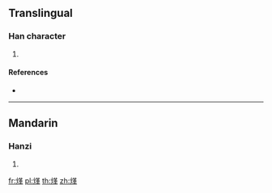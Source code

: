{{character info/new}}
==Translingual==

===Han character===
{{Han char|rn=86|rad=火|as=09|sn=13|four=94856|canj=FTLJ|ids=⿰火革}}

# {{defn|Han|sort=火09}}

====References====
* {{Han ref|kx=0675.220|dkj=19169|hdz=32215.020|uh=7142|ud=28994|bh=DE77|bd=56951}}

----

==Mandarin==

===Hanzi===
{{cmn-hanzi|pin=[[hè]] ([[he4]]), [[xià]] ([[xia4]])|wg=ho<sup>4</sup>, hsia<sup>4</sup>}}

# {{defn|lang=cmn|sort=火09}}

[[fr:煂]]
[[pl:煂]]
[[th:煂]]
[[zh:煂]]
